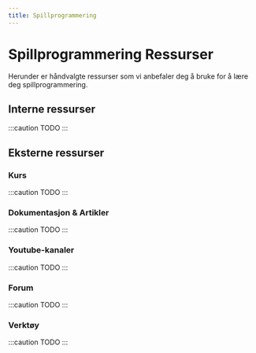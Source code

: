 ```yaml
---
title: Spillprogrammering
---
```


# Spillprogrammering Ressurser

Herunder er håndvalgte ressurser som vi anbefaler deg å bruke for å lære deg spillprogrammering.

## Interne ressurser

:::caution TODO
:::

## Eksterne ressurser

### Kurs

:::caution TODO
:::

### Dokumentasjon & Artikler

:::caution TODO
:::

### Youtube-kanaler

:::caution TODO
:::

### Forum

:::caution TODO
:::

### Verktøy

:::caution TODO
:::
